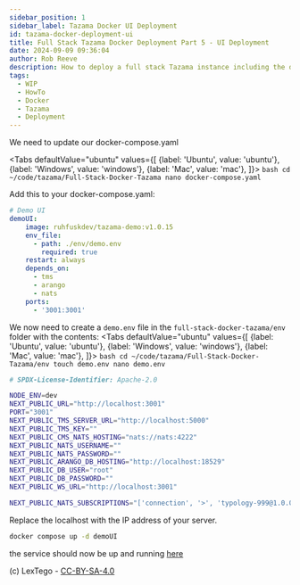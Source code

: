 ```yaml
---  
sidebar_position: 1  
sidebar_label: Tazama Docker UI Deployment
id: tazama-docker-deployment-ui
title: Full Stack Tazama Docker Deployment Part 5 - UI Deployment
date: 2024-09-09 09:36:04
author: Rob Reeve
description: How to deploy a full stack Tazama instance including the demo UI
tags: 
  - WIP
  - HowTo
  - Docker
  - Tazama
  - Deployment
---  
```



We need to update our docker-compose.yaml

<Tabs
  defaultValue="ubuntu"
  values={[
    {label: 'Ubuntu', value: 'ubuntu'},
    {label: 'Windows', value: 'windows'},
    {label: 'Mac', value: 'mac'},
  ]}>
  <TabItem value="ubuntu">
    ```bash
    cd ~/code/tazama/Full-Stack-Docker-Tazama
    nano docker-compose.yaml
    ```
  </TabItem>
  <TabItem value="windows">

  </TabItem>
  <TabItem value="mac">

  </TabItem>
</Tabs>

Add this to your docker-compose.yaml:

```yaml
# Demo UI
demoUI:
    image: ruhfuskdev/tazama-demo:v1.0.15
    env_file:
      - path: ./env/demo.env
        required: true
    restart: always
    depends_on:
      - tms
      - arango
      - nats
    ports:
      - '3001:3001'
```

We now need to create a ``demo.env`` file in the ```full-stack-docker-tazama/env``` folder with the contents:
<Tabs
  defaultValue="ubuntu"
  values={[
    {label: 'Ubuntu', value: 'ubuntu'},
    {label: 'Windows', value: 'windows'},
    {label: 'Mac', value: 'mac'},
  ]}>
  <TabItem value="ubuntu">
    ```bash
    cd ~/code/tazama/Full-Stack-Docker-Tazama/env
    touch demo.env
    nano demo.env
    ```
  </TabItem>
  <TabItem value="windows">

  </TabItem>
  <TabItem value="mac">

  </TabItem>
</Tabs>



```bash
# SPDX-License-Identifier: Apache-2.0

NODE_ENV=dev
NEXT_PUBLIC_URL="http://localhost:3001"
PORT="3001"
NEXT_PUBLIC_TMS_SERVER_URL="http://localhost:5000"
NEXT_PUBLIC_TMS_KEY=""
NEXT_PUBLIC_CMS_NATS_HOSTING="nats://nats:4222"
NEXT_PUBLIC_NATS_USERNAME=""
NEXT_PUBLIC_NATS_PASSWORD=""
NEXT_PUBLIC_ARANGO_DB_HOSTING="http://localhost:18529"
NEXT_PUBLIC_DB_USER="root"
NEXT_PUBLIC_DB_PASSWORD=""
NEXT_PUBLIC_WS_URL="http://localhost:3001"

NEXT_PUBLIC_NATS_SUBSCRIPTIONS="['connection', '>', 'typology-999@1.0.0']"
```

Replace the localhost with the IP address of your server.

```bash
docker compose up -d demoUI
```

the service should now be up and running [here](http://192.168.50.26:3001/)

(c) LexTego - [CC-BY-SA-4.0 ](https://spdx.org/licenses/CC-BY-SA-4.0.html)